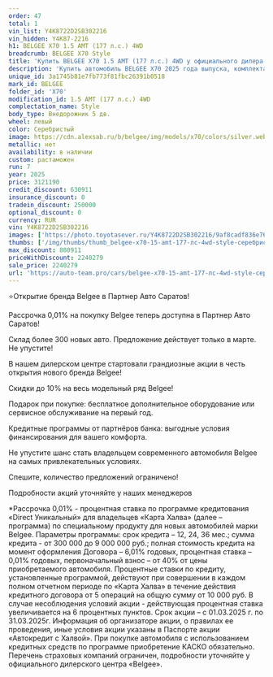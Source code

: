 ```yaml
---
order: 47
total: 1
vin_list: Y4K8722D2SB302216
vin_hidden: Y4K87-2216
h1: BELGEE X70 1.5 AMT (177 л.с.) 4WD
breadcrumb: BELGEE X70 Style
title: 'Купить BELGEE X70 1.5 AMT (177 л.с.) 4WD у официального дилера в Балаково'
description: 'Купить автомобиль BELGEE X70 2025 года выпуска, комплектация Style, цвет - Серебристый, двигатель - 1.5 AMT (177 л.с.) 4WD у официального дилера в г. Балаково. Стоимость данного автомобиля BELGEE X70 – 2240279'
unique_id: 3a1745b81e7fb773f81fbc26391b0518
mark_id: BELGEE
folder_id: 'X70'
modification_id: 1.5 AMT (177 л.с.) 4WD
complectation_name: Style
body_type: Внедорожник 5 дв.
wheel: левый
color: Серебристый
image: https://cdn.alexsab.ru/b/belgee/img/models/x70/colors/silver.webp
metallic: нет
availability: в наличии
custom: растаможен
run: 7
year: 2025
price: 3121190
credit_discount: 630911
insurance_discount: 0
tradein_discount: 250000
optional_discount: 0
currency: RUR
vin: Y4K8722D2SB302216
images: ['https://photo.toyotasever.ru/Y4K8722D2SB302216/9af8cadf836e76e5332348b33f9ea91f.jpeg', 'https://photo.toyotasever.ru/Y4K8722D2SB302216/704c328611735482b2a31982f437c456.jpeg', 'https://photo.toyotasever.ru/Y4K8722D2SB302216/8d34accfe2d66a9fd968d41c7fc450bc.jpeg', 'https://photo.toyotasever.ru/Y4K8722D2SB302216/66dda316b5cdb0585656e837a03df3ff.jpeg', 'https://photo.toyotasever.ru/Y4K8722D2SB302216/5d45fea0ec5122d35d41247ca66b976c.jpeg', 'https://photo.toyotasever.ru/Y4K8722D2SB302216/c58d99a6915f7bca0bd9d71f41701d8c.jpeg', 'https://photo.toyotasever.ru/Y4K8722D2SB302216/f7bcc16ca8567f8483fa36bbb574f883.jpeg', 'https://photo.toyotasever.ru/Y4K8722D2SB302216/3a10d15bcf7bc6aba6c43c26d64a9df1.jpeg', 'https://photo.toyotasever.ru/Y4K8722D2SB302216/9c95ba9e539e4c6f6234dace82f0c8d3.jpeg', 'https://photo.toyotasever.ru/Y4K8722D2SB302216/b2cd0f85384d934e47e23787ef535728.jpeg', 'https://photo.toyotasever.ru/Y4K8722D2SB302216/a2b6f69907648cc69ff6b7e29cfcd799.jpeg', 'https://photo.toyotasever.ru/Y4K8722D2SB302216/2dbb0aca823bba1b964cbc13f8933c78.jpeg', 'https://photo.toyotasever.ru/Y4K8722D2SB302216/d7527bd9208590e93fca6dbc2ece57c5.jpeg', 'https://photo.toyotasever.ru/Y4K8722D2SB302216/b5d2391d97b2317c5b148609c3291a90.jpeg', 'https://photo.toyotasever.ru/Y4K8722D2SB302216/ed1747ff3f919967e7b4caec55be092d.jpeg']
thumbs: ['/img/thumbs/thumb_belgee-x70-15-amt-177-лс-4wd-style-серебристый-2025_ea91f_0.webp', '/img/thumbs/thumb_belgee-x70-15-amt-177-лс-4wd-style-серебристый-2025_7c456_1.webp', '/img/thumbs/thumb_belgee-x70-15-amt-177-лс-4wd-style-серебристый-2025_450bc_2.webp', '/img/thumbs/thumb_belgee-x70-15-amt-177-лс-4wd-style-серебристый-2025_df3ff_3.webp', '/img/thumbs/thumb_belgee-x70-15-amt-177-лс-4wd-style-серебристый-2025_b976c_4.webp']
max_discount: 880911
priceWithDiscount: 2240279
sale_price: 2240279
url: 'https://auto-team.pro/cars/belgee-x70-15-amt-177-лс-4wd-style-серебристый-2025/'
---
```

<p>
 ⭐Открытие бренда Belgee в Партнер Авто Саратов!
</p>
<p>
</p>
<p>
 Рассрочка 0,01% на покупку Belgee теперь доступна в Партнер Авто Саратов!
</p>
<p>
 Склад более 300 новых авто. Предложение действует только в марте. He упустите!
</p>
<p>
</p>
<p>
 В нашем дилерском центре стартовали грандиозные акции в честь открытия нового бренда Belgee!
</p>
<p>
</p>
<p>
 Скидки дo 10% нa весь модельный ряд Belgee!
</p>
<p>
 Подарок при покупке: бесплатное дополнительное оборудование или сервисное обслуживание на первый год.
</p>
<p>
 Кредитные программы от партнёров банка: выгодные условия финансирования для вашего комфорта.
</p>
<p>
</p>
<p>
 Не упустите шанс стать владельцем современного автомобиля Belgee на самых привлекательных условиях.
</p>
<p>
 Спешите, количество предложений ограничено!
</p>
<p>
</p>
<p>
 Подробности акций уточняйте у наших менеджеров
</p>
<p>
</p>
<p>
 *Рассрочка 0,01% - процентная ставка по программе кредитования «Dirесt Уникальный» для владельцев «Карта Халва» (далее – программа) по специальному продукту для новых автомобилей марки Belgee. Параметры программы: срок кредита – 12, 24, 36 мес.; сумма кредита - от 300 000 до 9 000 000 руб.; полная стоимость кредита на момент оформления Договора – 6,01% годовых, процентная ставка – 0,01% годовых, первоначальный взнос – от 40% от цены приобретаемого автомобиля. Процентные ставки по кредиту, установленные программой, действуют при совершении в каждом полном отчетном периоде по «Карта Халва» в течение действия кредитного договора от 5 операций на общую сумму от 10 000 руб. В случае несоблюдения условий акции - действующая процентная ставка увеличивается на 6 процентных пунктов. Срок акции – с 01.03.2025 г. по 31.03.2025г. Информация об организаторе акции, о правилах ее проведения, иные условия акции указаны в Паспорте акции «Автокредит с Халвой». При покупке автомобиля с использованием кредитных средств по программе приобретение КАСКО обязательно. Перечень страховых компаний ограничен, подробности уточняйте у официального дилерского центра «Belgee».
</p>
